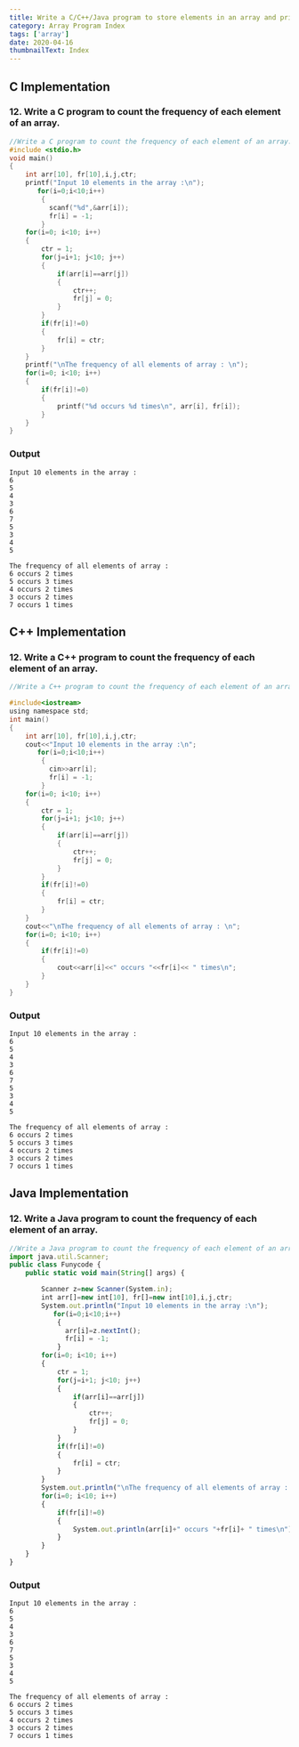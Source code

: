 ```yaml
---
title: Write a C/C++/Java program to store elements in an array and print it.
category: Array Program Index
tags: ['array']
date: 2020-04-16
thumbnailText: Index
---
```


## C Implementation
### 12. Write a C program to count the frequency of each element of an array.
```c
//Write a C program to count the frequency of each element of an array.
#include <stdio.h>
void main()
{
    int arr[10], fr[10],i,j,ctr;
    printf("Input 10 elements in the array :\n");
       for(i=0;i<10;i++)
        {
          scanf("%d",&arr[i]);
          fr[i] = -1;
        }
    for(i=0; i<10; i++)
    {
        ctr = 1;
        for(j=i+1; j<10; j++)
        {
            if(arr[i]==arr[j])
            {
                ctr++;
                fr[j] = 0;
            }
        }
        if(fr[i]!=0)
        {
            fr[i] = ctr;
        }
    }
    printf("\nThe frequency of all elements of array : \n");
    for(i=0; i<10; i++)
    {
        if(fr[i]!=0)
        {
            printf("%d occurs %d times\n", arr[i], fr[i]);
        }
    }
}
```
### Output
```
Input 10 elements in the array :
6
5
4
3
6
7
5
3
4
5

The frequency of all elements of array :
6 occurs 2 times
5 occurs 3 times
4 occurs 2 times
3 occurs 2 times
7 occurs 1 times
```
## C++ Implementation
### 12. Write a C++ program to count the frequency of each element of an array.
```c
//Write a C++ program to count the frequency of each element of an array.

#include<iostream>
using namespace std;
int main()
{
    int arr[10], fr[10],i,j,ctr;
    cout<<"Input 10 elements in the array :\n";
       for(i=0;i<10;i++)
        {
          cin>>arr[i];
          fr[i] = -1;
        }
    for(i=0; i<10; i++)
    {
        ctr = 1;
        for(j=i+1; j<10; j++)
        {
            if(arr[i]==arr[j])
            {
                ctr++;
                fr[j] = 0;
            }
        }
        if(fr[i]!=0)
        {
            fr[i] = ctr;
        }
    }
    cout<<"\nThe frequency of all elements of array : \n";
    for(i=0; i<10; i++)
    {
        if(fr[i]!=0)
        {
            cout<<arr[i]<<" occurs "<<fr[i]<< " times\n";
        }
    }
}
```
### Output
```
Input 10 elements in the array :
6
5
4
3
6
7
5
3
4
5

The frequency of all elements of array :
6 occurs 2 times
5 occurs 3 times
4 occurs 2 times
3 occurs 2 times
7 occurs 1 times
```

## Java Implementation
### 12. Write a Java program to count the frequency of each element of an array.
```js
//Write a Java program to count the frequency of each element of an array.
import java.util.Scanner;
public class Funycode {
    public static void main(String[] args) {

        Scanner z=new Scanner(System.in);
        int arr[]=new int[10], fr[]=new int[10],i,j,ctr;
        System.out.println("Input 10 elements in the array :\n");
           for(i=0;i<10;i++)
            {
              arr[i]=z.nextInt();
              fr[i] = -1;
            }
        for(i=0; i<10; i++)
        {
            ctr = 1;
            for(j=i+1; j<10; j++)
            {
                if(arr[i]==arr[j])
                {
                    ctr++;
                    fr[j] = 0;
                }
            }
            if(fr[i]!=0)
            {
                fr[i] = ctr;
            }
        }
        System.out.println("\nThe frequency of all elements of array : \n");
        for(i=0; i<10; i++)
        {
            if(fr[i]!=0)
            {
                System.out.println(arr[i]+" occurs "+fr[i]+ " times\n");
            }
        }
    }
}
```
### Output
```
Input 10 elements in the array :
6
5
4
3
6
7
5
3
4
5

The frequency of all elements of array :
6 occurs 2 times
5 occurs 3 times
4 occurs 2 times
3 occurs 2 times
7 occurs 1 times
```
